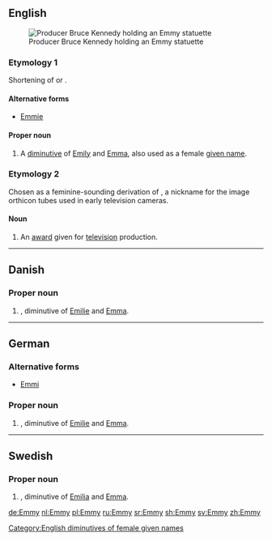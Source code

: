 {{also|emmy}}
==English==
[[Image:Bruce Kennedy.jpg|thumb|Producer Bruce Kennedy holding an Emmy statuette]]

===Etymology 1===
Shortening of {{m|en|Emily}} or {{m|en|Emma}}.

====Alternative forms====
* [[Emmie]]

====Proper noun====
{{en-proper noun}}

# A [[diminutive]] of [[Emily]] and [[Emma]], also used as a female [[given name]].

===Etymology 2===
{{wikipedia|Emmy Award}}
Chosen as a feminine-sounding derivation of {{m|en|immy}}, a nickname for the image orthicon tubes used in early television cameras.

====Noun====
{{en-noun}}<!--plural is Emmys NOT Emmies-->

# {{label|en|trademark}} An [[award]] given for [[television]] production.

[[Category:English diminutives of female given names]]

----

==Danish==

===Proper noun===
{{head|da|proper noun}}

# {{given name|female|lang=da}}, diminutive of [[Emilie]] and [[Emma]].

----

==German==

===Alternative forms===
* [[Emmi]]

===Proper noun===
{{de-proper noun}}

# {{given name|female|lang=de}}, diminutive of [[Emilie]] and [[Emma]].

----

==Swedish==

===Proper noun===
{{head|sv|proper noun}}

# {{given name|female|lang=sv}}, diminutive of [[Emilia]] and [[Emma]].

[[de:Emmy]]
[[nl:Emmy]]
[[pl:Emmy]]
[[ru:Emmy]]
[[sr:Emmy]]
[[sh:Emmy]]
[[sv:Emmy]]
[[zh:Emmy]]
